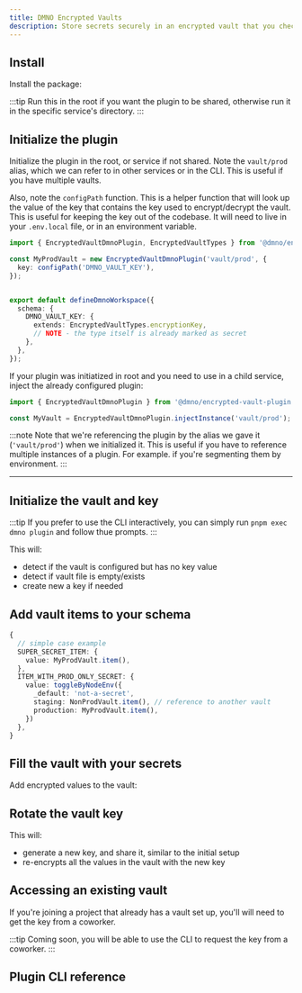 ```yaml
---
title: DMNO Encrypted Vaults
description: Store secrets securely in an encrypted vault that you check in to your git repo with DMNO Config.
---
```



## Install

Install the package: 

<TabbedCode packageName="@dmno/encrypted-vault-plugin" />

:::tip
Run this in the root if you want the plugin to be shared, otherwise run it in the specific service's directory.
:::

## Initialize the plugin

Initialize the plugin in the root, or service if not shared. Note the `vault/prod` alias, which we can refer to in other services or in the CLI. This is useful if you have multiple vaults.

Also, note the `configPath` function. This is a helper function that will look up the value of the key that contains the key used to encrypt/decrypt the vault. This is useful for keeping the key out of the codebase. It will need to live in your `.env.local` file, or in an environment variable.

```typescript title="[root]/.dmno/config.mts"
import { EncryptedVaultDmnoPlugin, EncryptedVaultTypes } from '@dmno/encrypted-vault-plugin';

const MyProdVault = new EncryptedVaultDmnoPlugin('vault/prod', {
  key: configPath('DMNO_VAULT_KEY'),
});


export default defineDmnoWorkspace({
  schema: {
    DMNO_VAULT_KEY: {
      extends: EncryptedVaultTypes.encryptionKey,
      // NOTE - the type itself is already marked as secret
    },
  },
});
```

If your plugin was initiatized in root and you need to use in a child service, inject the already configured plugin: 

```typescript title="services/child-service/.dmno/config.mts"
import { EncryptedVaultDmnoPlugin } from '@dmno/encrypted-vault-plugin';

const MyVault = EncryptedVaultDmnoPlugin.injectInstance('vault/prod'); // same "instance name" it was created with
```

:::note
Note that we're referencing the plugin by the alias we gave it (`'vault/prod'`) when we initialized it. This is useful if you have to reference multiple instances of a plugin. For example. if you're segmenting them by environment.
:::

-----

## Initialize the vault and key

<TabbedCode command="dmno plugin -p vault -- setup" />

:::tip
If you prefer to use the CLI interactively, you can simply run `pnpm exec dmno plugin` and follow thue prompts.
:::

This will: 
- detect if the vault is configured but has no key value
- detect if vault file is empty/exists
- create new a key if needed


## Add vault items to your schema

```typescript title="config.mts"
{
  // simple case example
  SUPER_SECRET_ITEM: {
    value: MyProdVault.item(),
  },
  ITEM_WITH_PROD_ONLY_SECRET: {
    value: toggleByNodeEnv({
      _default: 'not-a-secret',
      staging: NonProdVault.item(), // reference to another vault
      production: MyProdVault.item(),
    })
  },
}
```

## Fill the vault with your secrets

Add encrypted values to the vault: 

<TabbedCode command="dmno plugin -p vault -- set-item" />

## Rotate the vault key

<TabbedCode command="dmno plugin -p vault -- rotate-key" />

This will:
- generate a new key, and share it, similar to the initial setup
- re-encrypts all the values in the vault with the new key


## Accessing an existing vault

If you're joining a project that already has a vault set up, you'll will need to get the key from a coworker. 

:::tip
Coming soon, you will be able to use the CLI to request the key from a coworker. 
:::

## Plugin CLI reference

<CliCommand 
  name="plugin" 
  plugin="encrypted-vault" 
/>




